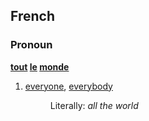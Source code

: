 ==French==
===Pronoun===
'''[[tout]] [[le]] [[monde]]'''

#[[everyone]], [[everybody]]
#:Literally: ''all the world''